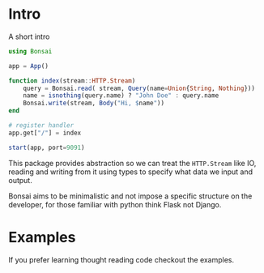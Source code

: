 # Intro

A short intro

```julia
using Bonsai

app = App()

function index(stream::HTTP.Stream)
    query = Bonsai.read( stream, Query(name=Union{String, Nothing}))
    name = isnothing(query.name) ? "John Doe" : query.name  
    Bonsai.write(stream, Body("Hi, $name"))
end

# register handler
app.get["/"] = index

start(app, port=9091)
```

This package provides abstraction so we can treat the `HTTP.Stream` like IO, reading and writing from it using types to specify what data we input and output.


Bonsai aims to be minimalistic and not impose a specific structure on the developer, for those familiar with python think Flask not Django.

# Examples

If you prefer learning thought reading code checkout the examples. 

